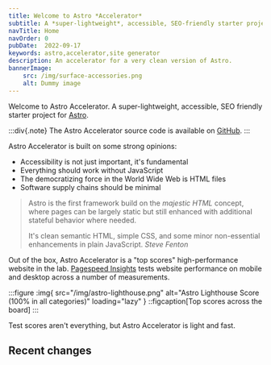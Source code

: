 ```yaml
---
title: Welcome to Astro *Accelerator*
subtitle: A *super-lightweight*, accessible, SEO-friendly starter project for Astro
navTitle: Home
navOrder: 0
pubDate:  2022-09-17
keywords: astro,accelerator,site generator
description: An accelerator for a very clean version of Astro.
bannerImage:
    src: /img/surface-accessories.png
    alt: Dummy image
---
```


Welcome to Astro Accelerator. A super-lightweight, accessible, SEO friendly starter project for [Astro](https://astro.build/).

:::div{.note}
The Astro Accelerator source code is available on [GitHub](https://github.com/Steve-Fenton/astro-accelerator).
:::

Astro Accelerator is built on some strong opinions:

- Accessibility is not just important, it's fundamental
- Everything should work without JavaScript
- The democratizing force in the World Wide Web is HTML files
- Software supply chains should be minimal

> Astro is the first framework build on the *majestic HTML* concept, where pages can be largely static but still enhanced with additional stateful behavior where needed.
>
> It's clean semantic HTML, simple CSS, and some minor non-essential enhancements in plain JavaScript. <cite>Steve Fenton</cite>

Out of the box, Astro Accelerator is a "top scores" high-performance website in the lab. [Pagespeed Insights](https://developers.google.com/speed/docs/insights/v5/about?hl=en-US) tests website performance on mobile and desktop across a number of measurements.

:::figure
:img{ src="/img/astro-lighthouse.png" alt="Astro Lighthouse Score (100% in all categories)" loading="lazy" }
::figcaption[Top scores across the board]
:::

Test scores aren't everything, but Astro Accelerator is light and fast.

## Recent changes

<RecentlyUpdated count="5" />